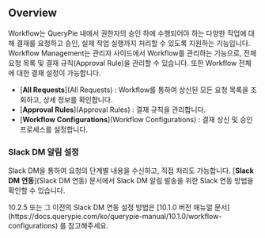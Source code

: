 
## Overview
Workflow는 QueryPie 내에서 권한자의 승인 하에 수행되어야 하는 다양한 작업에 대해 결재를 요청하고 승인, 실제 작업 실행까지 처리할 수 있도록 지원하는 기능입니다. Workflow Management는 관리자 사이드에서 Workflow를 관리하는 기능으로, 전체 요청 목록 및 결재 규칙(Approval Rule)을 관리할 수 있습니다. 또한 Workflow 전체에 대한 결재 설정이 가능합니다.



* [**All Requests**](All Requests) : Workflow를 통하여 상신된 모든 요청 목록을 조회하고, 상세 정보를 확인합니다.
* [**Approval Rules**](Approval Rules) : 결재 규칙을 관리합니다.
* [**Workflow Configurations**](Workflow Configurations) : 결재 상신 및 승인 프로세스를 설정합니다.



### Slack DM 알림 설정
Slack DM을 통하여 요청의 단계별 내용을 수신하고, 직접 처리도 가능합니다. [**Slack DM 연동**](Slack DM 연동) 문서에서 Slack DM 알림 발송을 위한 Slack 연동 방법을 확인할 수 있습니다.



<Callout type="info">
10.2.5 또는 그 이전의 Slack DM 연동 설정 방법은 [10.1.0 버전 매뉴얼 문서](https://docs.querypie.com/ko/querypie-manual/10.1.0/workflow-configurations) 를 참고해주세요. 
</Callout>
